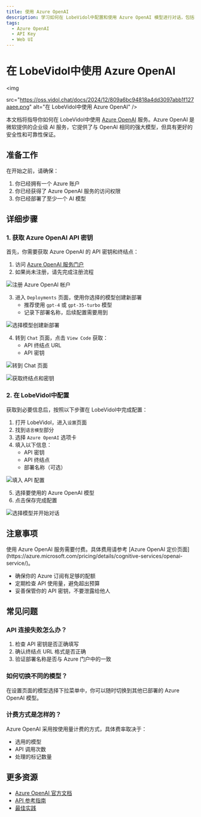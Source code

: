 ```yaml
---
title: 使用 Azure OpenAI
description: 学习如何在 LobeVidol中配置和使用 Azure OpenAI 模型进行对话，包括获取 API 密钥和选择模型。
tags:
  - Azure OpenAI
  - API Key
  - Web UI
---
```


# 在 LobeVidol中使用 Azure OpenAI

<img
  
  src="https://oss.vidol.chat/docs/2024/12/809a6bc94818a4dd3097abb1f127aaee.png"
  alt="在 LobeVidol中使用 Azure OpenAI"
/>

本文档将指导你如何在 LobeVidol中使用 [Azure OpenAI](https://oai.azure.com/) 服务。Azure OpenAI 是微软提供的企业级 AI 服务，它提供了与 OpenAI 相同的强大模型，但具有更好的安全性和可靠性保证。

## 准备工作

在开始之前，请确保：

1. 你已经拥有一个 Azure 账户
2. 你已经获得了 Azure OpenAI 服务的访问权限
3. 你已经部署了至少一个 AI 模型

## 详细步骤

### 1. 获取 Azure OpenAI API 密钥

首先，你需要获取 Azure OpenAI 的 API 密钥和终结点：

1. 访问 [Azure OpenAI 服务门户](https://oai.azure.com/)
2. 如果尚未注册，请先完成注册流程

<img
  src="https://oss.vidol.chat/assets/412a3a970d97699ef0fe709346cd21f6.webp"
  alt="注册 Azure OpenAI 帐户"
/>

3. 进入 `Deployments` 页面，使用你选择的模型创建新部署
   - 推荐使用 `gpt-4` 或 `gpt-35-turbo` 模型
   - 记录下部署名称，后续配置需要用到

<img
  src="https://oss.vidol.chat/assets/8f8140c40d58b44111e27cf97659b94a.webp"
  alt="选择模型创建新部署"
/>

4. 转到 `Chat` 页面，点击 `View Code` 获取：
   - API 终结点 URL
   - API 密钥

<img
  src="https://oss.vidol.chat/assets/a7a03d42d127d877f471edb9598b2405.webp"
  alt="转到 Chat 页面"
/>

<img
  src="https://oss.vidol.chat/assets/be2355a354a84913b50e293f6415af16.webp"
  alt="获取终结点和密钥"
/>

### 2. 在 LobeVidol中配置

获取到必要信息后，按照以下步骤在 LobeVidol中完成配置：

1. 打开 LobeVidol，进入`设置`页面
2. 找到`语言模型`部分
3. 选择 `Azure OpenAI` 选项卡
4. 填入以下信息：
   - API 密钥
   - API 终结点
   - 部署名称（可选）

<img
  src="https://oss.vidol.chat/assets/7fa84e955340bd6c35ec4f27bf6448f3.webp"
  alt="填入 API 配置"
/>

5. 选择要使用的 Azure OpenAI 模型
6. 点击保存完成配置

<img
  src="https://oss.vidol.chat/assets/b34b36850c021779d6b12179e3c53281.webp"
  alt="选择模型并开始对话"
/>

## 注意事项

<Warning>
  使用 Azure OpenAI 服务需要付费。具体费用请参考 [Azure OpenAI 定价页面](https://azure.microsoft.com/pricing/details/cognitive-services/openai-service/)。
</Warning>

- 确保你的 Azure 订阅有足够的配额
- 定期检查 API 使用量，避免超出预算
- 妥善保管你的 API 密钥，不要泄露给他人

## 常见问题

### API 连接失败怎么办？

1. 检查 API 密钥是否正确填写
2. 确认终结点 URL 格式是否正确
3. 验证部署名称是否与 Azure 门户中的一致

### 如何切换不同的模型？

在设置页面的模型选择下拉菜单中，你可以随时切换到其他已部署的 Azure OpenAI 模型。

### 计费方式是怎样的？

Azure OpenAI 采用按使用量计费的方式，具体费率取决于：
- 选用的模型
- API 调用次数
- 处理的标记数量

## 更多资源

- [Azure OpenAI 官方文档](https://learn.microsoft.com/azure/cognitive-services/openai/)
- [API 参考指南](https://learn.microsoft.com/azure/cognitive-services/openai/reference)
- [最佳实践](https://learn.microsoft.com/azure/cognitive-services/openai/concepts/best-practices)
